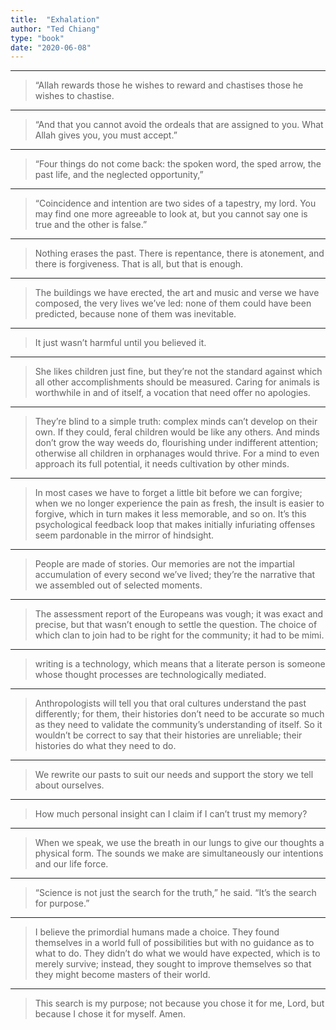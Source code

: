 ```yaml
---
title:  "Exhalation"
author: "Ted Chiang"
type: "book"
date: "2020-06-08"
---
```

- - -

>“Allah rewards those he wishes to reward and chastises those he wishes to chastise.
- - -

>“And that you cannot avoid the ordeals that are assigned to you. What Allah gives you, you must accept.”
- - -

>“Four things do not come back: the spoken word, the sped arrow, the past life, and the neglected opportunity,”
- - -

>“Coincidence and intention are two sides of a tapestry, my lord. You may find one more agreeable to look at, but you cannot say one is true and the other is false.”
- - -

>Nothing erases the past. There is repentance, there is atonement, and there is forgiveness. That is all, but that is enough.
- - -

>The buildings we have erected, the art and music and verse we have composed, the very lives we’ve led: none of them could have been predicted, because none of them was inevitable.
- - -

>It just wasn’t harmful until you believed it.
- - -

>She likes children just fine, but they’re not the standard against which all other accomplishments should be measured. Caring for animals is worthwhile in and of itself, a vocation that need offer no apologies.
- - -

>They’re blind to a simple truth: complex minds can’t develop on their own. If they could, feral children would be like any others. And minds don’t grow the way weeds do, flourishing under indifferent attention; otherwise all children in orphanages would thrive. For a mind to even approach its full potential, it needs cultivation by other minds.
- - -

>In most cases we have to forget a little bit before we can forgive; when we no longer experience the pain as fresh, the insult is easier to forgive, which in turn makes it less memorable, and so on. It’s this psychological feedback loop that makes initially infuriating offenses seem pardonable in the mirror of hindsight.
- - -

>People are made of stories. Our memories are not the impartial accumulation of every second we’ve lived; they’re the narrative that we assembled out of selected moments.
- - -

>The assessment report of the Europeans was vough; it was exact and precise, but that wasn’t enough to settle the question. The choice of which clan to join had to be right for the community; it had to be mimi.
- - -

>writing is a technology, which means that a literate person is someone whose thought processes are technologically mediated.
- - -

>Anthropologists will tell you that oral cultures understand the past differently; for them, their histories don’t need to be accurate so much as they need to validate the community’s understanding of itself. So it wouldn’t be correct to say that their histories are unreliable; their histories do what they need to do.
- - -

>We rewrite our pasts to suit our needs and support the story we tell about ourselves.
- - -

>How much personal insight can I claim if I can’t trust my memory?
- - -

>When we speak, we use the breath in our lungs to give our thoughts a physical form. The sounds we make are simultaneously our intentions and our life force.
- - -

>“Science is not just the search for the truth,” he said. “It’s the search for purpose.”
- - -

>I believe the primordial humans made a choice. They found themselves in a world full of possibilities but with no guidance as to what to do. They didn’t do what we would have expected, which is to merely survive; instead, they sought to improve themselves so that they might become masters of their world.
- - -

>This search is my purpose; not because you chose it for me, Lord, but because I chose it for myself. Amen.
